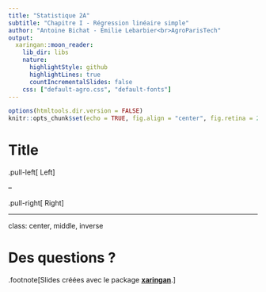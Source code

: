 ```yaml
---
title: "Statistique 2A"
subtitle: "Chapitre I - Régression linéaire simple"
author: "Antoine Bichat - Émilie Lebarbier<br>AgroParisTech"
output:
  xaringan::moon_reader:
    lib_dir: libs
    nature:
      highlightStyle: github
      highlightLines: true
      countIncrementalSlides: false
    css: ["default-agro.css", "default-fonts"]
---
```


```r
options(htmltools.dir.version = FALSE)
knitr::opts_chunk$set(echo = TRUE, fig.align = "center", fig.retina = 2, comment = NA)
```

# Title

.pull-left[
Left
]

--

.pull-right[
Right
]

---
class: center, middle, inverse

# Des questions ?

.footnote[Slides créées avec le package <b><a href="https://github.com/yihui/xaringan" target="_blank">xaringan</a></b>.]
